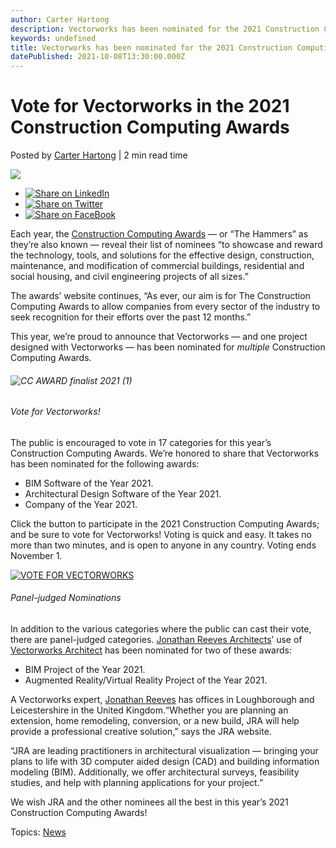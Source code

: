 ```yaml
---
author: Carter Hartong
description: Vectorworks has been nominated for the 2021 Construction Computing Awards. Vote for Vectorworks today!
keywords: undefined
title: Vectorworks has been nominated for the 2021 Construction Computing Awards. Vote for Vectorworks today! 
datePublished: 2021-10-08T13:30:00.000Z
---
```

  

# Vote for Vectorworks in the 2021 Construction Computing Awards

 Posted by [Carter Hartong](https://blog.vectorworks.net/author/carter-hartong) | 2 min read time 

![](https://blog.vectorworks.net/hubfs/thumbnail_HAMMERS%202021.jpg) 

* [![Share on LinkedIn](https://2659751.fs1.hubspotusercontent-na1.net/hubfs/2659751/michaelDemo/share-LI.png)](http://www.linkedin.com/shareArticle?mini=true&url=https%3A%2F%2Fblog.vectorworks.net%2Fnominated-2021-construction-computing-awards)
* [![Share on Twitter](https://2659751.fs1.hubspotusercontent-na1.net/hubfs/2659751/michaelDemo/share-TW.png)](https://www.twitter.com/share?text=Vote%20for%20Vectorworks%20in%20the%202021%20Construction%20Computing%20Awards&url=https%3A%2F%2Fblog.vectorworks.net%2Fnominated-2021-construction-computing-awards&via=PMGTweets)
* [![Share on FaceBook](https://2659751.fs1.hubspotusercontent-na1.net/hubfs/2659751/michaelDemo/share-FB.png)](https://www.facebook.com/sharer/sharer.php?u=https%3A%2F%2Fblog.vectorworks.net%2Fnominated-2021-construction-computing-awards)

Each year, the [Construction Computing Awards](https://constructioncomputingawards.co.uk/index.php) — or “The Hammers” as they’re also known — reveal their list of nominees “to showcase and reward the technology, tools, and solutions for the effective design, construction, maintenance, and modification of commercial buildings, residential and social housing, and civil engineering projects of all sizes.”

The awards’ website continues, “As ever, our aim is for The Construction Computing Awards to allow companies from every sector of the industry to seek recognition for their efforts over the past 12 months.”

This year, we’re proud to announce that Vectorworks — and one project designed with Vectorworks — has been nominated for _multiple_ Construction Computing Awards.

###### ![CC AWARD finalist 2021 (1)](https://blog.vectorworks.net/hs-fs/hubfs/Blog%20Images/210929_Construction%20Computing%20Awards/CC%20AWARD%20finalist%202021%20(1).jpg?width=1277&name=CC%20AWARD%20finalist%202021%20(1).jpg)

###### Vote for Vectorworks!

The public is encouraged to vote in 17 categories for this year’s Construction Computing Awards. We’re honored to share that Vectorworks has been nominated for the following awards:

* BIM Software of the Year 2021.
* Architectural Design Software of the Year 2021.
* Company of the Year 2021.

Click the button to participate in the 2021 Construction Computing Awards; and be sure to vote for Vectorworks! Voting is quick and easy. It takes no more than two minutes, and is open to anyone in any country. Voting ends November 1.

[![VOTE FOR VECTORWORKS](https://no-cache.hubspot.com/cta/default/3018241/e732fbb4-da9b-4e67-860e-0e06d1349b26.png)](https://cta-redirect.hubspot.com/cta/redirect/3018241/e732fbb4-da9b-4e67-860e-0e06d1349b26) 

###### Panel-judged Nominations

In addition to the various categories where the public can cast their vote, there are panel-judged categories. [Jonathan Reeves Architects](https://www.jonathanreevesarchitects.uk/)’ use of [Vectorworks Architect](https://www.vectorworks.net/architect) has been nominated for two of these awards:

* BIM Project of the Year 2021.
* Augmented Reality/Virtual Reality Project of the Year 2021.

A Vectorworks expert, [Jonathan Reeves](https://www.youtube.com/channel/UC56qp6QeXSAayDOOHu3BcCA) has offices in Loughborough and Leicestershire in the United Kingdom.“Whether you are planning an extension, home remodeling, conversion, or a new build, JRA will help provide a professional creative solution,” says the JRA website.

“JRA are leading practitioners in architectural visualization — bringing your plans to life with 3D computer aided design (CAD) and building information modeling (BIM). Additionally, we offer architectural surveys, feasibility studies, and help with planning applications for your project.”

We wish JRA and the other nominees all the best in this year’s 2021 Construction Computing Awards!

 Topics: [News](https://blog.vectorworks.net/topic/news) 

  